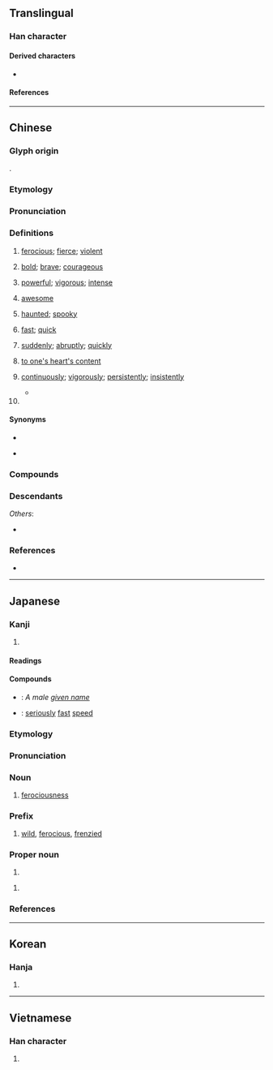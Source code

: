 {{also|勐}}
{{character info}}
==Translingual==

===Han character===
{{Han char|rn=94|rad=犬|as=08|sn=11|four=47217|canj=KHNDT|ids=⿰犭孟}}

====Derived characters====
* {{l|mul|[[𢕙]]}}

====References====
{{Han ref|kx=0713.260|dkj=20498|dj=1125.190|hdz=21354.220|uh=731B}}

----

==Chinese==
{{zh-forms}}

===Glyph origin===
{{Han etym}}
{{Han compound|犬|孟|ls=psc|c1=s|c2=p}}.

===Etymology===
{{rfe|zh}}

===Pronunciation===
{{zh-pron
|m=měng
|ma=Zh-meng.ogg
|m-s=mong3
|c=maang5
|c-t=mang4,mang1
|g=men3/mang3/mung3
|g_note=men3 - vernacular; mang3 - vernacular (used in {{zh-l|*猛子}}); mung3 - literary
|h=pfs=mâng/mên;gd=mang1
|h_note=Sixian: mâng - verncular; mên - literary
|j=meng2
|mb=ma̿ing
|md=māng/mēng/mē̤ng
|md_note=māng - fierce (of fires), quick/speedy; mēng - fierce (general), surname; mē̤ng - powerful, suddenly
|mn=béng/xm:mí/zz,pn:mée/tw:mé/xm:mih/zz:meeh
|mn_note=Xiamen, Zhangzhou, Taiwan: béng - literary; mí/mée/mé/mih/meeh - vernacular
|mn-t=mên2/mêng2
|mn-t_note=mên2 - vernacular ("fast"); mêng2 - literary
|w=3man,2'men
|w_note=3man - vernacular; 2'men - literary
|x=mong3
|mc=y
|oc=y
|cat=a,adv,pn
}}

===Definitions===
{{zh-hanzi}}

# [[ferocious]]; [[fierce]]; [[violent]]
#: {{zh-x|猛獸|'''ferocious''' beast}}
# [[bold]]; [[brave]]; [[courageous]]
#: {{zh-x|勇猛|bold}}
# [[powerful]]; [[vigorous]]; [[intense]]
#: {{zh-x|風 吹 得{de} 很 猛。|The wind is blowing very '''hard'''.}}
# {{lb|zh|slang}} [[awesome]]
# {{lb|zh|Cantonese}} [[haunted]]; [[spooky]]
# {{lb|zh|Min Dong|Teochew|Hainanese|Zhangzhou|&|Penang|_|Hokkien}} [[fast]]; [[quick]]
# [[suddenly]]; [[abruptly]]; [[quickly]]
# {{lb|zh|colloquial}} [[to one's heart's content]]
# {{lb|zh|Cantonese}} [[continuously]]; [[vigorously]]; [[persistently]]; [[insistently]]
#: {{zh-x|佢 猛 打機，都 唔 記得 要 食飯。|He gamed as if there were no tomorrow, such that he even forgot to eat.|C}}
#* {{zh-x|十 個 女仔，九 個 話 咪{mai5}，明明 係 制，猛 話 唔係|Out of ten girls, nine said no. [They're] obviously willing, [but they] '''kept''' saying no.|C|ref={{w|Samuel Hui}}, {{lang|zh|十個女仔}}}}
# {{surname|zh}}

====Synonyms====
* {{s|fast}}
{{zh-dial|快}}
* {{s|suddenly}}
{{zh-syn-saurus|猛然}}

===Compounds===
{{zh-der|乍猛的|威而不猛|勇猛精進|勇猛直前|勇猛|劉猛將軍|張猛龍碑|凶猛|勇猛求進|寬猛相濟|威猛|太猛|勇猛果敢|生猛|攫戾執猛|猛衝|猛然間|猛戾|猛進|猛虎|猛攻|猛地裡|突飛猛進|生猛海鮮|猛火油|狼猛蜂毒|猛藥|猛禽|打猛子|猛省|猛可裡|猛可|猛士|毒蛇猛獸|猛醒|猛虎步|猛著祖鞭|猛著先鞭|猛糾|猛的|猛獸|猛然大悟|猛然|猛烈|猛火|猛殺|猛樹|猛將|猛子|猛勁|猛力|猛個勁|猛回頭|猛不防|洪水猛獸|猛奮|猛飲|猛跌|扎猛子|邁步猛進|精兵猛將|聲雄力猛|踏猛子|高歌猛進|迅猛|謀臣猛將|三猛|伏猛|兇猛|剛猛|勁猛|嚴猛|壯猛|寬猛|寬猛並濟|徽猛|拳猛|新出猛兒|暴猛|服猛|梟猛|武猛|殘猛|毅猛|洶猛|熾猛|猙猛|猛丁|猛不乍|猛乍|猛人|猛健|猛利|猛割丁|猛劑|猛勇|猛厲|猛古丁|猛可裏|猛哥丁|猛地|猛地裏|猛壯|猛孤丁地|猛孤仃的|猛孤停的|猛安|猛寒|猛峻|猛志|猛忽|猛怒|猛急|猛悍|猛惡|猛憨|猛捷|猛政|猛暴|猛概|猛武|猛毅|猛氏|猛氣|猛決|猛法|猛浪|猛炬|猛燭|猛獁|猛生|猛盛|猛虎插翅|猛虎深山|猛虎添翼|猛虎行|猛虡|猛起|猛趫趫|猛趷丁|猛迅|猛銳|猛鳥|猛鷙|獰猛|疏猛|發猛|矯猛|粗猛|精猛|豪猛|趫猛|躁猛|輕猛|進猛|雄猛|餘猛|駿猛|驍猛|驕猛|鬧猛|鷙猛|麤猛|龍猛筆|龍猛軍|龍精虎猛}}

===Descendants===
{{CJKV||もう}}
''Others'':
* {{desc|vi|-|bor=1}} {{vi-l|mạnh|猛|powerful}}

===References===
* {{R:yue:Hanzi}}

{{zh-cat|Intermediate}}

----

==Japanese==

===Kanji===
{{ja-kanji|grade=c|rs=犬08}}

# {{rfdef|ja|sort=犬08}}

====Readings====
{{ja-readings
|goon=もう
|kanon=ぼう
|kun=たけ-し
}}

====Compounds====
{{der-top|Compounds}}
* {{ja-r|猛丸|^たけまる}}: ''A male [[given name]]''
* {{ja-r|猛速|もうそく}}: [[seriously]] [[fast]] [[speed]]
{{der-bottom}}

===Etymology===
{{ja-kanjitab|もう|yomi=o}}

===Pronunciation===
{{ja-pron|yomi=goon|もう|acc=1|acc_ref=NHK}}

===Noun===
{{ja-noun|もう|hhira=まう}}

# [[ferociousness]]

===Prefix===
{{ja-pos|prefix|もう|hhira=まう}}

# [[wild]], [[ferocious]], [[frenzied]]
#: {{ja-usex|'''猛'''[[ダッシュ]]|'''もう'''-[[ダッシュ]]|'''wild''' dash}}
#: {{ja-usex|'''猛'''[[アタック]]|'''もう'''-[[アタック]]|'''frenzied''' attack}}
#: {{ja-usex|'''猛'''[[勉強]]|'''もう'''-[[べんきょう]]|'''intense''' studying}}

===Proper noun===
{{ja-pos|proper|たけし}}

# {{given name|ja|male|sort=たけし}}

{{ja-pos|proper|たける}}

# {{given name|ja|male|sort=たける}}

===References===
<references/>

----

==Korean==

===Hanja===
{{ko-hanja|hangeul=맹|eumhun=|rv=maeng|mr=maeng|y=mayng}}

# {{rfdef|ko|sort=犬08}}

----

==Vietnamese==

===Han character===
{{vi-readings|reading=mãnh, mạnh|rs=犬08}}

# {{rfdef|vi|sort=犬08}}